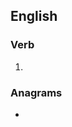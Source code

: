 ==English==

===Verb===
{{head|en|verb form}}

# {{present participle of|en|upsell|nocat=1}}

===Anagrams===
* {{anagrams|en|a=egillnpsu|selling up}}
